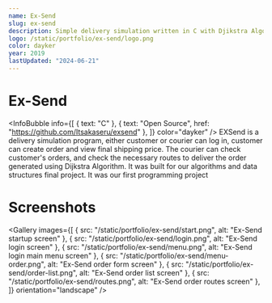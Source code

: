 ```yaml
---
name: Ex-Send
slug: ex-send
description: Simple delivery simulation written in C with Djikstra Algorithm.
logo: /static/portfolio/ex-send/logo.png
color: dayker
year: 2019
lastUpdated: "2024-06-21"
---
```


# Ex-Send
<InfoBubble
    info={[
        { text: "C" },
        { text: "Open Source", href: "https://github.com/Itsakaseru/exsend" },
    ]}
    color="dayker"
/>
EXSend is a delivery simulation program, either customer or courier can log in, customer can create order and view final shipping price. The courier can check customer's orders, and check the necessary routes to deliver the order generated using Dijkstra Algorithm. It was built for our algorithms and data structures final project. It was our first programming project

# Screenshots
<Gallery
    images={[
        { src: "/static/portfolio/ex-send/start.png", alt: "Ex-Send startup screen" },
        { src: "/static/portfolio/ex-send/login.png", alt: "Ex-Send login screen" },
        { src: "/static/portfolio/ex-send/menu.png", alt: "Ex-Send login main menu screen" },
        { src: "/static/portfolio/ex-send/menu-order.png", alt: "Ex-Send order form screen" },
        { src: "/static/portfolio/ex-send/order-list.png", alt: "Ex-Send order list screen" },
        { src: "/static/portfolio/ex-send/routes.png", alt: "Ex-Send order routes screen" },
    ]}
    orientation="landscape"
/>